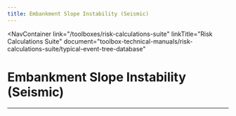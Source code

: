 ```yaml
---
title: Embankment Slope Instability (Seismic)
---
```



<NavContainer
  link="/toolboxes/risk-calculations-suite"
  linkTitle="Risk Calculations Suite"
  document="toolbox-technical-manuals/risk-calculations-suite/typical-event-tree-database"
></NavContainer>

# Embankment Slope Instability (Seismic)

<EventTree base="embankment-slope-instability-seismic" />

---
